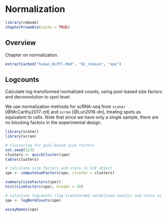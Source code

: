 # Normalization {#normalization}

```r
library(rebook)
chapterPreamble(cache = TRUE)
```


## Overview

Chapter on normalization.

```r
extractCached("human_DLPFC.Rmd", "QC_remove", "spe")
```



## Logcounts

Calculate log-transformed normalized counts, using pool-based size factors and deconvolution to spot level.

We use normalization methods for scRNA-seq from `scater` [@McCarthy2017-zd] and `scran` [@Lun2016-dn], treating spots as equivalent to cells. Note that since we have only a single sample, there are no blocking factors in the experimental design.

```r
library(scater)
library(scran)

# clustering for pool-based size factors
set.seed(123)
clusters <- quickCluster(spe)
table(clusters)

# calculate size factors and store in SCE object
spe <- computeSumFactors(spe, cluster = clusters)

summary(sizeFactors(spe))
hist(sizeFactors(spe), breaks = 20)

# calculate logcounts (log-transformed normalized counts) and store in SCE object
spe <- logNormCounts(spe)

assayNames(spe)
```


